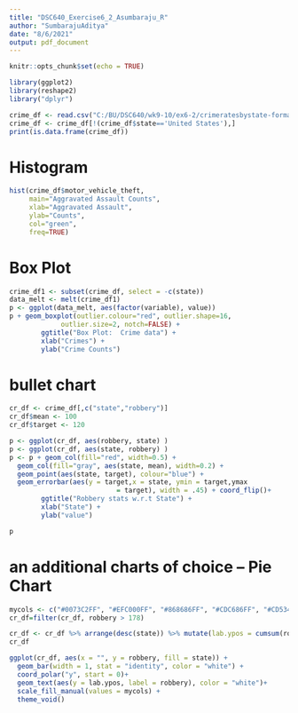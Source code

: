 ---
title: "DSC640_Exercise6_2_Asumbaraju_R"
author: "SumbarajuAditya"
date: "8/6/2021"
output: pdf_document
---

```{r setup, include=FALSE}
knitr::opts_chunk$set(echo = TRUE)
```


```{r }
library(ggplot2)
library(reshape2)
library("dplyr") 

```





```{r}
crime_df <- read.csv("C:/BU/DSC640/wk9-10/ex6-2/crimeratesbystate-formatted.csv")
crime_df <- crime_df[!(crime_df$state=='United States'),]
print(is.data.frame(crime_df))
```

# Histogram
```{r}

hist(crime_df$motor_vehicle_theft,
     main="Aggravated Assault Counts",
     xlab="Aggravated Assault",
     ylab="Counts",
     col="green",
     freq=TRUE)

```
# Box Plot

```{r fig2, fig.width = 8, fig.asp = 0.50}
crime_df1 <- subset(crime_df, select = -c(state))
data_melt <- melt(crime_df1)
p <- ggplot(data_melt, aes(factor(variable), value)) 
p + geom_boxplot(outlier.colour="red", outlier.shape=16,
             outlier.size=2, notch=FALSE) +
        ggtitle("Box Plot:  Crime data") +
        xlab("Crimes") + 
        ylab("Crime Counts")

```
# bullet chart
```{r fig3, fig.width = 15, fig.asp = 0.50}
cr_df <- crime_df[,c("state","robbery")]
cr_df$mean <- 100
cr_df$target <- 120

p <- ggplot(cr_df, aes(robbery, state) )
p <- ggplot(cr_df, aes(state, robbery) )
p <- p + geom_col(fill="red", width=0.5) + 
  geom_col(fill="gray", aes(state, mean), width=0.2) + 
  geom_point(aes(state, target), colour="blue") + 
  geom_errorbar(aes(y = target,x = state, ymin = target,ymax
                           = target), width = .45) + coord_flip()+ 
        ggtitle("Robbery stats w.r.t State") +
        xlab("State") + 
        ylab("value")

p
```
# an additional charts of  choice -- Pie Chart

```{r}
mycols <- c("#0073C2FF", "#EFC000FF", "#868686FF", "#CDC686FF", "#CD534CFF")
cr_df=filter(cr_df, robbery > 178)

cr_df <- cr_df %>% arrange(desc(state)) %>% mutate(lab.ypos = cumsum(robbery) - 0.5*robbery)
cr_df

ggplot(cr_df, aes(x = "", y = robbery, fill = state)) +
  geom_bar(width = 1, stat = "identity", color = "white") +
  coord_polar("y", start = 0)+
  geom_text(aes(y = lab.ypos, label = robbery), color = "white")+
  scale_fill_manual(values = mycols) +
  theme_void()

```


